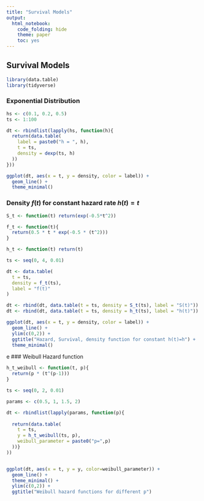 ---
title: "Survival Models"
output: 
  html_notebook: 
    code_folding: hide
    theme: paper
    toc: yes
---

## Survival Models 

```{r echo=FALSE, message=FALSE}
library(data.table)
library(tidyverse)
```

### Exponential Distribution

```{r}
hs <- c(0.1, 0.2, 0.5)
ts <- 1:100

dt <- rbindlist(lapply(hs, function(h){
  return(data.table(
    label = paste0("h = ", h),
    t = ts,
    density = dexp(ts, h)
  ))
}))

ggplot(dt, aes(x = t, y = density, color = label)) +
  geom_line() +
  theme_minimal()
```


### Density $f(t)$ for constant hazard rate $h(t)=t$


```{r}
S_t <- function(t) return(exp(-0.5*t^2))

f_t <- function(t){
  return(0.5 * t * exp(-0.5 * (t^2)))
}

h_t <- function(t) return(t)

ts <- seq(0, 4, 0.01)

dt <- data.table(
  t = ts,
  density = f_t(ts),
  label = "f(t)"
)

dt <- rbind(dt, data.table(t = ts, density = S_t(ts), label = "S(t)"))
dt <- rbind(dt, data.table(t = ts, density = h_t(ts), label = "h(t)"))

ggplot(dt, aes(x = t, y = density, color = label)) +
  geom_line() +
  ylim(c(0,2)) +
  ggtitle("Hazard, Survival, density function for constant h(t)=h") +
  theme_minimal()
```

e
### Weibull Hazard function



```{r}
h_t_weibull <- function(t, p){
  return(p * (t^(p-1)))
}

ts <- seq(0, 2, 0.01)

params <- c(0.5, 1, 1.5, 2)

dt <- rbindlist(lapply(params, function(p){
  
  return(data.table(
    t = ts,
    y = h_t_weibull(ts, p),
    weibull_parameter = paste0("p=",p)
  ))}
))


ggplot(dt, aes(x = t, y = y, color=weibull_parameter)) + 
  geom_line() + 
  theme_minimal() +
  ylim(c(0,2)) +
  ggtitle("Weibull hazard functions for different p")

```


